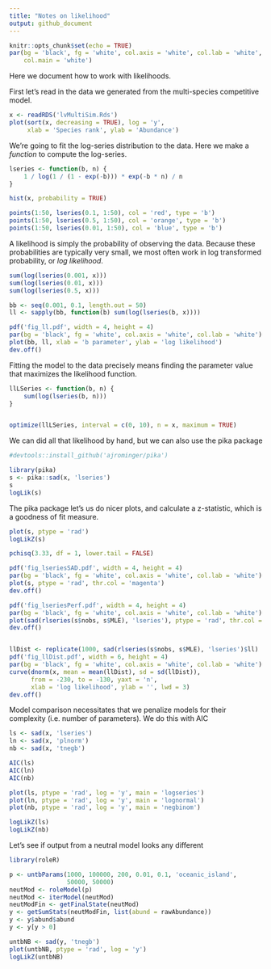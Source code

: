 ```yaml
---
title: "Notes on likelihood"
output: github_document
---
```


```r
knitr::opts_chunk$set(echo = TRUE)
par(bg = 'black', fg = 'white', col.axis = 'white', col.lab = 'white', 
    col.main = 'white')
```

Here we document how to work with likelihoods.

First let's read in the data we generated from the multi-species competitive model.

```r
x <- readRDS('lvMultiSim.Rds')
plot(sort(x, decreasing = TRUE), log = 'y', 
     xlab = 'Species rank', ylab = 'Abundance')
```

We're going to fit the log-series distribution to the data. Here we make a *function* to compute the log-series.


```r
lseries <- function(b, n) {
    1 / log(1 / (1 - exp(-b))) * exp(-b * n) / n
}

hist(x, probability = TRUE)

points(1:50, lseries(0.1, 1:50), col = 'red', type = 'b')
points(1:50, lseries(0.5, 1:50), col = 'orange', type = 'b')
points(1:50, lseries(0.01, 1:50), col = 'blue', type = 'b')
```


A likelihood is simply the probability of observing the data.  Because these probabilities are typically very small, we most often work in log transformed probability, or *log likelihood*.

```r
sum(log(lseries(0.001, x)))
sum(log(lseries(0.01, x)))
sum(log(lseries(0.5, x)))
```


```r
bb <- seq(0.001, 0.1, length.out = 50)
ll <- sapply(bb, function(b) sum(log(lseries(b, x))))

pdf('fig_ll.pdf', width = 4, height = 4)
par(bg = 'black', fg = 'white', col.axis = 'white', col.lab = 'white')
plot(bb, ll, xlab = 'b parameter', ylab = 'log likelihood')
dev.off()
```


Fitting the model to the data precisely means finding the parameter value that maximizes the likelihood function.

```r
llLSeries <- function(b, n) {
    sum(log(lseries(b, n)))
}


optimize(llLSeries, interval = c(0, 10), n = x, maximum = TRUE)
```

We can did all that likelihood by hand, but we can also use the pika package

```r
#devtools::install_github('ajrominger/pika')

library(pika)
s <- pika::sad(x, 'lseries')
s
logLik(s)
```

The pika package let's us do nicer plots, and calculate a z-statistic, which is a goodness of fit measure.

```r
plot(s, ptype = 'rad')
logLikZ(s)

pchisq(3.33, df = 1, lower.tail = FALSE)
```


```r
pdf('fig_lseriesSAD.pdf', width = 4, height = 4)
par(bg = 'black', fg = 'white', col.axis = 'white', col.lab = 'white')
plot(s, ptype = 'rad', thr.col = 'magenta')
dev.off()

pdf('fig_lseriesPerf.pdf', width = 4, height = 4)
par(bg = 'black', fg = 'white', col.axis = 'white', col.lab = 'white')
plot(sad(rlseries(s$nobs, s$MLE), 'lseries'), ptype = 'rad', thr.col = 'white')
dev.off()


llDist <- replicate(1000, sad(rlseries(s$nobs, s$MLE), 'lseries')$ll)
pdf('fig_llDist.pdf', width = 6, height = 4)
par(bg = 'black', fg = 'white', col.axis = 'white', col.lab = 'white')
curve(dnorm(x, mean = mean(llDist), sd = sd(llDist)), 
      from = -230, to = -130, yaxt = 'n', 
      xlab = 'log likelihood', ylab = '', lwd = 3)
dev.off()
```

Model comparison necessitates that we penalize models for their complexity (i.e. number of parameters). We do this with AIC

```r
ls <- sad(x, 'lseries')
ln <- sad(x, 'plnorm')
nb <- sad(x, 'tnegb')

AIC(ls)
AIC(ln)
AIC(nb)

plot(ls, ptype = 'rad', log = 'y', main = 'logseries')
plot(ln, ptype = 'rad', log = 'y', main = 'lognormal')
plot(nb, ptype = 'rad', log = 'y', main = 'negbinom')

logLikZ(ls)
logLikZ(nb)
```

Let's see if output from a neutral model looks any different

```r
library(roleR)

p <- untbParams(1000, 100000, 200, 0.01, 0.1, 'oceanic_island', 
                50000, 50000)
neutMod <- roleModel(p)
neutMod <- iterModel(neutMod)
neutModFin <- getFinalState(neutMod)
y <- getSumStats(neutModFin, list(abund = rawAbundance))
y <- y$abund$abund
y <- y[y > 0]

untbNB <- sad(y, 'tnegb')
plot(untbNB, ptype = 'rad', log = 'y')
logLikZ(untbNB)
```
